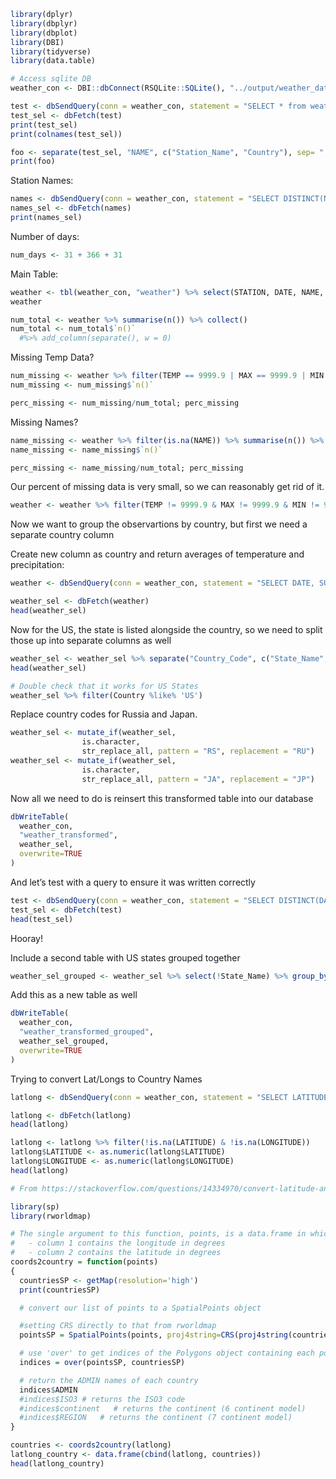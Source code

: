 ```r
library(dplyr)
library(dbplyr)
library(dbplot)
library(DBI)
library(tidyverse)
library(data.table)
```

```r
# Access sqlite DB
weather_con <- DBI::dbConnect(RSQLite::SQLite(), "../output/weather_data.sqlite")
```

```r
test <- dbSendQuery(conn = weather_con, statement = "SELECT * from weather where random() <= 0.1 LIMIT 1000")
test_sel <- dbFetch(test)
print(test_sel)
print(colnames(test_sel))

foo <- separate(test_sel, "NAME", c("Station_Name", "Country"), sep= ", ")
print(foo)
```

Station Names:
```r
names <- dbSendQuery(conn = weather_con, statement = "SELECT DISTINCT(NAME) from weather ORDER BY NAME ASC")
names_sel <- dbFetch(names)
print(names_sel)
```

Number of days:
```r
num_days <- 31 + 366 + 31
```

Main Table:
```r
weather <- tbl(weather_con, "weather") %>% select(STATION, DATE, NAME, TEMP, MAX, MIN, FRSHTT)
weather

num_total <- weather %>% summarise(n()) %>% collect()
num_total <- num_total$`n()`
  #%>% add_column(separate(), w = 0)
```

Missing Temp Data?
```r
num_missing <- weather %>% filter(TEMP == 9999.9 | MAX == 9999.9 | MIN == 9999.9) %>% summarise(n()) %>% collect()
num_missing <- num_missing$`n()`

perc_missing <- num_missing/num_total; perc_missing
```
Missing Names?
```r
name_missing <- weather %>% filter(is.na(NAME)) %>% summarise(n()) %>% collect()
name_missing <- name_missing$`n()`

perc_missing <- name_missing/num_total; perc_missing
```


Our percent of missing data is very small, so we can reasonably get rid of it.
```r
weather <- weather %>% filter(TEMP != 9999.9 & MAX != 9999.9 & MIN != 9999.9) %>% filter(!is.na(NAME))
```

Now we want to group the observartions by country, but first we need a separate country column


Create new column as country and return averages of temperature and precipitation:

```r
weather <- dbSendQuery(conn = weather_con, statement = "SELECT DATE, SUBSTR(NAME, INSTR(NAME, ', ') + 2) as Country_Code, AVG(TEMP) as Average_Temp, COUNT(TEMP) as Station_Count, AVG(MAX) as Average_Max, AVG(MIN) as Average_Min, AVG(PRCP) as Average_Prcp FROM weather WHERE NAME IS NOT NULL AND TEMP <> 9999.9 AND MAX <> 9999.9 AND MIN <> 9999.9 GROUP BY Country_Code, DATE " )

weather_sel <- dbFetch(weather)
head(weather_sel)
```
Now for the US, the state is listed alongside the country, so we need to split those up into separate columns as well
```r
weather_sel <- weather_sel %>% separate("Country_Code", c("State_Name", "Country"), sep= " ", fill = "left")
head(weather_sel)

# Double check that it works for US States
weather_sel %>% filter(Country %like% 'US')
```

Replace country codes for Russia and Japan. 
```r
weather_sel <- mutate_if(weather_sel, 
                is.character, 
                str_replace_all, pattern = "RS", replacement = "RU")
weather_sel <- mutate_if(weather_sel, 
                is.character, 
                str_replace_all, pattern = "JA", replacement = "JP")
```


Now all we need to do is reinsert this transformed table into our database

```r
dbWriteTable(
  weather_con,
  "weather_transformed",
  weather_sel,
  overwrite=TRUE
)
```

And let's test with a query to ensure it was written correctly
```r
test <- dbSendQuery(conn = weather_con, statement = "SELECT DISTINCT(DATE) from weather_transformed")
test_sel <- dbFetch(test)
head(test_sel)
```
Hooray!

Include a second table with US states grouped together
```r
weather_sel_grouped <- weather_sel %>% select(!State_Name) %>% group_by(DATE, Country) %>% summarise(DATE = DATE, Station_Count = sum(Station_Count), Average_Temp = mean(Average_Temp), Average_Max = mean(Average_Max), Average_Min = mean(Average_Min), Average_Prcp = mean(Average_Prcp)) %>% distinct()
```

Add this as a new table as well
```r
dbWriteTable(
  weather_con,
  "weather_transformed_grouped",
  weather_sel_grouped,
  overwrite=TRUE
)
```

Trying to convert Lat/Longs to Country Names
```r
latlong <- dbSendQuery(conn = weather_con, statement = "SELECT LATITUDE, LONGITUDE FROM weather GROUP BY LATITUDE, LONGITUDE " )

latlong <- dbFetch(latlong)
head(latlong)
```

```r
latlong <- latlong %>% filter(!is.na(LATITUDE) & !is.na(LONGITUDE))
latlong$LATITUDE <- as.numeric(latlong$LATITUDE)
latlong$LONGITUDE <- as.numeric(latlong$LONGITUDE)
head(latlong)

# From https://stackoverflow.com/questions/14334970/convert-latitude-and-longitude-coordinates-to-country-name-in-r

library(sp)
library(rworldmap)

# The single argument to this function, points, is a data.frame in which:
#   - column 1 contains the longitude in degrees
#   - column 2 contains the latitude in degrees
coords2country = function(points)
{  
  countriesSP <- getMap(resolution='high')
  print(countriesSP)

  # convert our list of points to a SpatialPoints object

  #setting CRS directly to that from rworldmap
  pointsSP = SpatialPoints(points, proj4string=CRS(proj4string(countriesSP)))  

  # use 'over' to get indices of the Polygons object containing each point 
  indices = over(pointsSP, countriesSP)

  # return the ADMIN names of each country
  indices$ADMIN  
  #indices$ISO3 # returns the ISO3 code 
  #indices$continent   # returns the continent (6 continent model)
  #indices$REGION   # returns the continent (7 continent model)
}

countries <- coords2country(latlong)
latlong_country <- data.frame(cbind(latlong, countries))
head(latlong_country)
```



